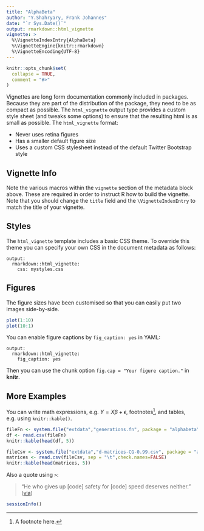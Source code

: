 ```yaml
---
title: "AlphaBeta"
author: "Y.Shahryary, Frank Johannes"
date: "`r Sys.Date()`"
output: rmarkdown::html_vignette
vignette: >
  %\VignetteIndexEntry{AlphaBeta}
  %\VignetteEngine{knitr::rmarkdown}
  %\VignetteEncoding{UTF-8}
---
```


```r
knitr::opts_chunk$set(
  collapse = TRUE,
  comment = "#>"
)
```

Vignettes are long form documentation commonly included in packages. 
Because they are part of the distribution of the package, they need to be as compact as possible. 
The `html_vignette` output type provides a custom style sheet (and tweaks some options) 
to ensure that the resulting html is as small as possible. The `html_vignette` format:

- Never uses retina figures
- Has a smaller default figure size
- Uses a custom CSS stylesheet instead of the default Twitter Bootstrap style

## Vignette Info

Note the various macros within the `vignette` section of the metadata block above. These are required in order to instruct R how to build the vignette. Note that you should change the `title` field and the `\VignetteIndexEntry` to match the title of your vignette.

## Styles

The `html_vignette` template includes a basic CSS theme. To override this theme you can specify your own CSS in the document metadata as follows:

    output: 
      rmarkdown::html_vignette:
        css: mystyles.css

## Figures

The figure sizes have been customised so that you can easily put two images side-by-side. 

```r
plot(1:10)
plot(10:1)
```

You can enable figure captions by `fig_caption: yes` in YAML:

    output:
      rmarkdown::html_vignette:
        fig_caption: yes

Then you can use the chunk option `fig.cap = "Your figure caption."` in **knitr**.

## More Examples

You can write math expressions, e.g. $Y = X\beta + \epsilon$, footnotes^[A footnote here.], and tables, e.g. using `knitr::kable()`.



```r
fileFn <- system.file("extdata","generations.fn", package = "alphabeta")
df <- read.csv(fileFn)
knitr::kable(head(df, 5))
```






```r
fileCsv <- system.file("extdata","d-matrices-CG-0.99.csv", package = "alphabeta")
matrices <- read.csv(fileCsv, sep = "\t",check.names=FALSE)
knitr::kable(head(matrices, 5))
```

Also a quote using `>`:

> "He who gives up [code] safety for [code] speed deserves neither."
([via](https://twitter.com/hadleywickham/status/504368538874703872))


```r
sessionInfo()
```

